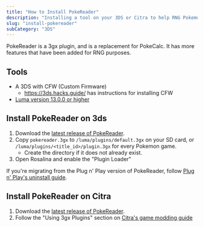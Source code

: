 ```yaml
---
title: "How to Install PokeReader"
description: "Installing a tool on your 3DS or Citra to help RNG Pokemon"
slug: "install-pokereader"
subCategory: "3DS"
---
```


PokeReader is a 3gx plugin, and is a replacement for PokeCalc. It has more features that have been added for RNG purposes.

## Tools

- A 3DS with CFW (Custom Firmware)
  - https://3ds.hacks.guide/ has instructions for installing CFW
- [Luma version 13.0.0 or higher](https://github.com/LumaTeam/Luma3DS/releases)

## Install PokeReader on 3ds

1. Download the [latest release of PokeReader](https://github.com/zaksabeast/PokeReader/releases/latest).
2. Copy `pokereader.3gx` to `/luma/plugins/default.3gx` on your SD card, or `/luma/plugins/<title_id>/plugin.3gx` for every Pokemon game.
   - Create the directory if it does not already exist.
3. Open Rosalina and enable the "Plugin Loader"

If you're migrating from the Plug n' Play version of PokeReader, follow [Plug n' Play's uninstall guide](https://github.com/zaksabeast/3ds-Plug-n-play#uninstalling).

## Install PokeReader on Citra

1. Download the [latest release of PokeReader](https://github.com/zaksabeast/PokeReader/releases/latest).
2. Follow the "Using 3gx Plugins" section on [Citra's game modding guide](https://citra-emu.org/help/feature/game-modding/)
